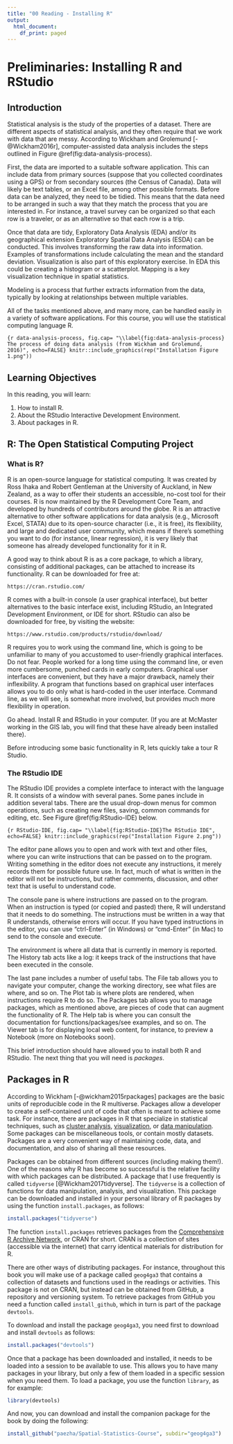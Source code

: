 ```yaml
---
title: "00 Reading - Installing R"
output:
  html_document:
    df_print: paged
---
```


# Preliminaries: Installing R and RStudio

## Introduction

Statistical analysis is the study of the properties of a dataset. There are different aspects of statistical analysis, and they often require that we work with data that are messy. According to Wickham and Grolemund [-@Wickham2016r], computer-assisted data analysis includes the steps outlined in Figure \@ref(fig:data-analysis-process).

First, the data are imported to a suitable software application. This can include data from primary sources (suppose that you collected coordinates using a GPS) or from secondary sources (the Census of Canada). Data will likely be text tables, or an Excel file, among other possible formats. Before data can be analyzed, they need to be tidied. This means that the data need to be arranged in such a way that they match the process that you are interested in. For instance, a travel survey can be organized so that each row is a traveler, or as an alternative so that each row is a trip.

Once that data are tidy, Exploratory Data Analysis (EDA) and/or its geographical extension Exploratory Spatial Data Analysis (ESDA) can be conducted. This involves transforming the raw data into information. Examples of transformations include calculating the mean and the standard deviation. Visualization is also part of this exploratory exercise. In EDA this could be creating a histogram or a scatterplot. Mapping is a key visualization technique in spatial statistics.

Modeling is a process that further extracts information from the data, typically by looking at relationships between multiple variables.

All of the tasks mentioned above, and many more, can be handled easily in a variety of software applications. For this course, you will use the statistical computing language R. 

```{r data-analysis-process, fig.cap= "\\label{fig:data-analysis-process} The process of doing data analysis (from Wickham and Grolemund, 2016)", echo=FALSE}
knitr::include_graphics(rep("Installation Figure 1.png"))
```

## Learning Objectives

In this reading, you will learn:

1. How to install R.
2. About the RStudio Interactive Development Environment.
3. About packages in R.

##	R: The Open Statistical Computing Project

### What is R?

R is an open-source language for statistical computing. It was created by Ross Ihaka and Robert Gentleman at the University of Auckland, in New Zealand, as a way to offer their students an accessible, no-cost tool for their courses. R is now maintained by the R Development Core Team, and developed by hundreds of contributors around the globe. R is an attractive alternative to other software applications for data analysis (e.g., Microsoft Excel, STATA) due to its open-source character (i.e., it is free), its flexibility, and large and dedicated user community, which means if there’s something you want to do (for instance, linear regression), it is very likely that someone has already developed functionality for it in R.

A good way to think about R is as a core package, to which a library, consisting of additional packages, can be attached to increase its functionality. R can be downloaded for free at:

```
https://cran.rstudio.com/
```

R comes with a built-in console (a user graphical interface), but better alternatives to the basic interface exist, including RStudio, an Integrated Development Environment, or IDE for short. RStudio can also be downloaded for free, by visiting the website:

```
https://www.rstudio.com/products/rstudio/download/
```

R requires you to work using the command line, which is going to be unfamiliar to many of you accustomed to user-friendly graphical interfaces. Do not fear. People worked for a long time using the command line, or even more cumbersome, punched cards in early computers. Graphical user interfaces are convenient, but they have a major drawback, namely their inflexibility. A program that functions based on graphical user interfaces allows you to do only what is hard-coded in the user interface. Command line, as we will see, is somewhat more involved, but provides much more flexibility in operation.

Go ahead. Install R and RStudio in your computer. (If you are at McMaster working in the GIS lab, you will find that these have already been installed there).

Before introducing some basic functionality in R, lets quickly take a tour R Studio.

###	The RStudio IDE

The RStudio IDE provides a complete interface to interact with the language R. It consists of a window with several panes. Some panes include in addition several tabs. There are the usual drop-down menus for common operations, such as creating new files, saving, common commands for editing, etc. See Figure \@ref(fig:RStudio-IDE) below.

```{r RStudio-IDE, fig.cap= "\\label{fig:RStudio-IDE}The RStudio IDE", echo=FALSE}
knitr::include_graphics(rep("Installation Figure 2.png"))
```

The editor pane allows you to open and work with text and other files, where you can write instructions that can be passed on to the program. Writing something in the editor does not execute any instructions, it merely records them for possible future use. In fact, much of what is written in the editor will not be instructions, but rather comments, discussion, and other text that is useful to understand code.

The console pane is where instructions are passed on to the program. When an instruction is typed (or copied and pasted) there, R will understand that it needs to do something. The instructions must be written in a way that R understands, otherwise errors will occur. If you have typed instructions in the editor, you can use "ctrl-Enter" (in Windows) or "cmd-Enter" (in Mac) to send to the console and execute.

The environment is where all data that is currently in memory is reported. The History tab acts like a log: it keeps track of the instructions that have been executed in the console.

The last pane includes a number of useful tabs. The File tab allows you to navigate your computer, change the working directory, see what files are where, and so on. The Plot tab is where plots are rendered, when instructions require R to do so. The Packages tab allows you to manage packages, which as mentioned above, are pieces of code that can augment the functionality of R. The Help tab is where you can consult the documentation for functions/packages/see examples, and so on. The Viewer tab is for displaying local web content, for instance, to preview a Notebook (more on Notebooks soon).

This brief introduction should have allowed you to install both R and RStudio. The next thing that you will need is _packages_.

## Packages in R

According to Wickham [-@wickham2015rpackages] packages are the basic units of reproducible code in the R multiverse. Packages allow a developer to create a self-contained unit of code that often is meant to achieve some task. For instance, there are packages in R that specialize in statistical techniques, such as [cluster analysis](https://cran.r-project.org/web/packages/cluster/index.html), [visualization](https://cran.r-project.org/web/packages/ggplot2/index.html), or [data manipulation](https://cran.r-project.org/web/packages/dplyr/). Some packages can be miscellaneous tools, or contain mostly datasets. Packages are a very convenient way of maintaining code, data, and documentation, and also of sharing all these resources.

Packages can be obtained from different sources (including making them!). One of the reasons why R has become so successful is the relative facility with which packages can be distributed. A package that I use frequently is called `tidyverse` [@Wickham2017tidyverse]. The `tidyverse` is a collection of functions for data manipulation, analysis, and visualization. This package can be downloaded and installed in your personal library of R packages by using the function `install.packages`, as follows:
```r
install.packages("tidyverse")
```

The function `install.packages` retrieves packages from the [Comprehensive R Archive Network](https://cran.r-project.org/), or CRAN for short. CRAN is a collection of sites (accessible via the internet) that carry identical materials for distribution for R.

There are other ways of distributing packages. For instance, throughout this book you will make use of a package called `geog4ga3` that contains a collection of datasets and functions used in the readings or activities. This package is not on CRAN, but instead can be obtained from GitHub, a repository and versioning system. To retrieve packages from GitHub you need a function called `install_github`, which in turn is part of the package `devtools`.

To download and install the package `geog4ga3`, you need first to download and install `devtools` as follows:
```r
install.packages("devtools")
```

Once that a package has been downloaded and installed, it needs to be loaded into a session to be available to use. This allows you to have many packages in your library, but only a few of them loaded in a specific session when you need them. To load a package, you use the function `library`, as for example:
```r
library(devtools)
```

And now, you can download and install the companion package for the book by doing the following:
```r
install_github("paezha/Spatial-Statistics-Course", subdir="geog4ga3")
```